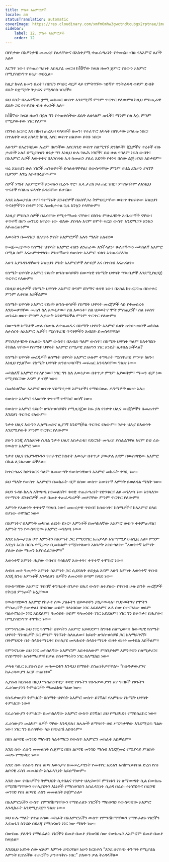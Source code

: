```yaml
---
title: ሦስቱ አእምሮዎች
locale: am
statusTranslation: automatic
coverImage: https://res.cloudinary.com/xmfm6mhw3gwctndtcubgx2rptnae/image/upload/v1741354419/small_cover_la_gran_rebelion_28716e29d2.webp
sidebar:
    label: 12. ሦስቱ አእምሮዎች
    order: 12
---
```

በየቦታው በአዎንታዊ መመሪያ የሌላቸውና በአስቀያሚ ተጠራጣሪነት የተመረዙ ብዙ የአእምሮ ሌቦች አሉ።

እርግጥ ነው፣ የተጠራጣሪነት አስጸያፊ መርዝ ከ18ኛው ክፍለ ዘመን ጀምሮ የሰውን አእምሮ በሚያስደነግጥ ሁኔታ ወርሷል።

ከዚያ ክፍለ ዘመን በፊት፣ በስፔን የባህር ዳርቻ ላይ የምትገኘው ዝነኛዋ ኖንትራባዳ ወይም ድብቅ ደሴት በቋሚነት ትታይና የሚዳሰስ ነበረች።

ይህ ደሴት በአራተኛው ቋሚ መስመር ውስጥ እንደሚገኝ ምንም ጥርጥር የለውም። ከዚህ ምስጢራዊ ደሴት ጋር የተያያዙ ብዙ ታሪኮች አሉ።

ከ18ኛው ክፍለ ዘመን በኋላ ግን የተጠቀሰችው ደሴት ለዘላለም ጠፋች፣ ማንም ስለ እሷ ምንም የሚያውቀው ነገር የለም።

በንጉስ አርተር እና በክብ ጠረጴዛ ባላባቶች ዘመን፣ የተፈጥሮ አካላት በየቦታው ይገለጡ ነበር፣ በጥልቀት ወደ አካላዊ ከባቢ አየር ውስጥ ዘልቀው ይገቡ ነበር።

አሁንም በአረንጓዴው ኤሪም በሆነችው አየርላንድ ውስጥ ስለሚገኙ ድንክዬች፣ ጂኒዎችና ተረቶች ብዙ ታሪኮች አሉ፤ በሚያሳዝን ሁኔታ ግን እነዚህ ሁሉ ንጹሕ ነገሮች፣ ይህ ሁሉ የዓለም ነፍስ ውበት፣ በአእምሮ ሌቦች እውቀትና በእንስሳቱ ኢጎ ከመጠን ያለፈ እድገት የተነሳ በሰው ልጅ ዘንድ አይታዩም።

ዛሬ እነዚህን ሁሉ ነገሮች ጠንቁዋዮች ይሳለቁባቸዋል፣ በውስጣቸው ምንም ያህል ደስታን ያላገኙ ቢሆንም እንኳ አይቀበሏቸውም።

ሰዎች ሦስት አእምሮዎች እንዳሉን ቢረዱ ኖሮ፣ ሌላ ታሪክ ይፈጠር ነበር፣ ምናልባትም ለእነዚህ ጥናቶች የበለጠ ፍላጎት ይኖራቸው ይሆናል።

እንደ አለመታደል ሆኖ፣ የተማሩት ደንቆሮዎች በአስቸጋሪ ትምህርታቸው ውስጥ ተዘፍቀው እነዚህን ጥናቶቻችንን በቁም ነገር ለመከታተል ጊዜ እንኳን የላቸውም።

እነዚያ ምስኪን ሰዎች በራሳቸው የሚተማመኑ ናቸው፣ በከንቱ ምሁራዊነት እብሪተኞች ናቸው፣ ቀጥተኛ በሆነ መንገድ እየሄዱ ነው ብለው ያስባሉ እናም በሞት ፍርድ ውስጥ እንደሚገኙ እንኳን አይጠረጠሩም።

እውነትን በመናገር፣ በአጭሩ ሦስት አእምሮዎች አሉን ማለት አለብን።

የመጀመሪያውን የስሜት ህዋሳት አእምሮ ብለን ልንጠራው እንችላለን፣ ሁለተኛውን መካከለኛ አእምሮ በሚል ስም እናጠምቀዋለን። ሦስተኛውን የውስጥ አእምሮ ብለን እንጠራዋለን።

አሁን እያንዳንዳቸውን እነዚህን ሦስት አእምሮዎች ለየብቻ እና በጥበብ እናጠናለን።

የስሜት ህዋሳት አእምሮ የይዘት ጽንሰ-ሀሳቦቹን በውጫዊ የስሜት ህዋሳት ግንዛቤዎች እንደሚያዘጋጅ ጥርጥር የለውም።

በነዚህ ሁኔታዎች የስሜት ህዋሳት አእምሮ በጣም ደካማና ቁሳዊ ነው፣ በአካል ከተረጋገጠ በስተቀር ምንም ሊቀበል አይችልም።

የስሜት ህዋሳት አእምሮ የይዘት ጽንሰ-ሀሳቦች የስሜት ህዋሳት መረጃዎች ላይ የተመሰረቱ እንደመሆናቸው መጠን ስለ እውነታው፣ ስለ እውነቱ፣ ስለ ህይወትና ሞት ምስጢሮች፣ ስለ ነፍስና መንፈስ ወዘተ ምንም ሊያውቅ እንደማይችል ምንም ጥርጥር የለውም።

በውጫዊ ስሜቶች ሙሉ በሙሉ ለተጠመዱና በስሜት ህዋሳት አእምሮ ይዘት ጽንሰ-ሀሳቦች መካከል ለታሰሩት ለአእምሮ ሌቦች፣ ሚስጥራዊ ጥናቶቻችን እብደት ይመስላቸዋል።

ምክንያታዊነት በሌለው ዓለም ውስጥ፣ በእብድ ዓለም ውስጥ፣ በስሜት ህዋሳት ዓለም ስለተገደቡ ትክክል ናቸው። የስሜት ህዋሳት አእምሮ ስሜታዊ ያልሆነን ነገር እንዴት ሊቀበል ይችላል?

የስሜት ህዋሳት መረጃዎች ለስሜት ህዋሳት አእምሮ ሁሉም ተግባራት ሚስጥራዊ ምንጭ ከሆኑ፣ እነዚህ የኋለኛው የስሜት ህዋሳት ጽንሰ-ሀሳቦችን መፍጠር እንዳለባቸው ግልጽ ነው።

መካከለኛ አእምሮ የተለየ ነው፣ ነገር ግን ስለ እውነታው በቀጥታ ምንም አያውቅም፣ ማመን ብቻ ነው የሚያደርገው እናም ያ ብቻ ነው።

በመካከለኛው አእምሮ ውስጥ ሃይማኖታዊ እምነቶች፣ የማይናወጡ ዶግማዎች ወዘተ አሉ።

የውስጥ አእምሮ የእውነት ቀጥተኛ ተሞክሮ ወሳኝ ነው።

የውስጥ አእምሮ የይዘት ጽንሰ-ሀሳቦቹን የሚዘጋጀው ከፍ ያለ የንቃተ ህሊና መረጃዎችን በመጠቀም እንደሆነ ጥርጥር የለውም።

ንቃተ ህሊና እውንን ሊለማመድና ሊያገኝ እንደሚችል ጥርጥር የለውም። ንቃተ ህሊና በእውነት እንደሚያውቅ ምንም ጥርጥር የለውም።

ይሁን እንጂ ለግልጽነት ሲባል ንቃተ ህሊና አስታራቂ፣ የድርጊት መሳሪያ ያስፈልገዋል እናም ይህ ራሱ የውስጥ አእምሮ ነው።

ንቃተ ህሊና የእያንዳንዱን የተፈጥሮ ክስተት እውነታ በቀጥታ ያውቃል እናም በውስጣዊው አእምሮ በኩል ሊገልጠው ይችላል።

ከጥርጣሬና ከድንቁርና ዓለም ለመውጣት የውስጣዊውን አእምሮ መክፈት ተገቢ ነው።

ይህ ማለት የውስጥ አእምሮን በመክፈት ብቻ በሰው ውስጥ እውነተኛ እምነት ይወለዳል ማለት ነው።

ይህን ጉዳይ ከሌላ አቅጣጫ ስንመለከት፣ ቁሳዊ ተጠራጣሪነት የድንቁርና ልዩ መገለጫ ነው እንላለን። የተማሩት ደንቆሮዎች መቶ በመቶ ተጠራጣሪዎች መሆናቸው ምንም ጥርጥር የለውም።

እምነት የእውነት ቀጥተኛ ግንዛቤ ነው፤ መሠረታዊ ጥበብ፤ ከሰውነት፣ ከስሜቶችና ከአእምሮ በላይ የሆነው ተሞክሮ ነው።

በእምነትና በእምነት መካከል ልዩነት ይኑር። እምነቶች በመካከለኛው አእምሮ ውስጥ ተቀምጠዋል፣ እምነት ግን የውስጣዊው አእምሮ መገለጫ ነው።

እንደ አለመታደል ሆኖ እምነትን ከእምነት ጋር የማደናገር አጠቃላይ አዝማሚያ ሁልጊዜ አለ። ምንም እንኳን እርስ በርሱ የሚጋጭ ቢመስልም የሚከተለውን አፅንዖት እንሰጣለን፡- "እውነተኛ እምነት ያለው ሰው ማመን አያስፈልገውም።"

እውነተኛ እምነት ሕያው ጥበብ፣ ትክክለኛ እውቀት፣ ቀጥተኛ ተሞክሮ ነው።

ለብዙ መቶ ዓመታት እምነት ከእምነት ጋር ሲደባለቅ ቆይቷል እናም አሁን እምነት እውነተኛ ጥበብ እንጂ ከንቱ እምነቶች እንዳልሆነ ሰዎችን ለመረዳት በጣም ከባድ ነው።

የውስጣዊው አእምሮ ጥበበኛ ተግባራት በንቃተ ህሊና ውስጥ ለተያዘው የጥበብ ሁሉ ድንቅ መረጃዎች የቅርብ ምንጮች አሏቸው።

የውስጣዊውን አእምሮ የከፈተ ሰው ያለፉትን ህይወቶቹን ያስታውሳል፣ የህይወትንና የሞትን ምስጢሮች ያውቃል፣ ባነበበው ወይም ባላነበበው ነገር አይደለም፣ ሌላ ሰው በተናገረው ወይም ባልተናገረው ነገር አይደለም፣ ባመነበት ወይም ባላመነበት ነገር አይደለም፣ ነገር ግን በቀጥታ፣ በሕያው፣ በሚያስደነግጥ ተሞክሮ ነው።

የምንናገረው ይህ ነገር የስሜት ህዋሳትን አእምሮ አይወድም፣ ከግዛቱ ስለሚወጣ፣ ከውጫዊ የስሜት ህዋሳት ግንዛቤዎች ጋር ምንም ግንኙነት ስለሌለው፣ ከይዘት ጽንሰ-ሀሳቦቹ ጋር ስለማይገናኝ፣ በትምህርት ቤት ስላስተማሩት፣ በተለያዩ መጻሕፍት ስላስተማሩት ወዘተ ወዘተ መቀበል አይችልም።

የምንናገረው ይህ ነገር መካከለኛው አእምሮም አይቀበለውም ምክንያቱም እምነቶቹን ስለሚቃረን፣ የሃይማኖት አስተማሪዎቹ በቃል ያስተማሩትን ነገር ስለሚክድ ነው።

ታላቁ ካቢር ኢየሱስ ደቀ መዛሙርቱን እንዲህ በማለት ያስጠነቅቃቸዋል፡- “ከሰዱቃውያንና ከፈሪሳውያን እርሾ ተጠበቁ።”

ኢየሱስ ክርስቶስ በዚህ ማስጠንቀቂያ ቁሳዊ የሆኑትን የሰዱቃውያንን እና ግብዞች የሆኑትን ፈሪሳውያንን ትምህርቶች ማመልከቱ ግልጽ ነው።

የሰዱቃውያን ትምህርት በስሜት ህዋሳት አእምሮ ውስጥ ይገኛል፣ የአምስቱ የስሜት ህዋሳት ትምህርት ነው።

የፈሪሳውያን ትምህርት በመካከለኛው አእምሮ ውስጥ ይገኛል፣ ይህ የማይካድ፣ የማይከራከር ነው።

ፈሪሳውያን መልካም ሰዎች ናቸው እንዲባሉ፣ ለሌሎች ለማሳየት ወደ ሥርዓታቸው እንደሚሄዱ ግልጽ ነው፣ ነገር ግን በራሳቸው ላይ በጭራሽ አይሰሩም።

በስነ ልቦናዊ መንገድ ማሰብን ካልተማርን የውስጥ አእምሮን መክፈት አይቻልም።

አንድ ሰው ራሱን መመልከት ሲጀምር በስነ ልቦናዊ መንገድ ማሰብ እንደጀመረ የሚያሳይ ምልክት መሆኑ የማይካድ ነው።

አንድ ሰው የራሱን የስነ ልቦና እውነታና በመሠረታዊነት የመቀየር እድልን እስከማይቀበል ድረስ የስነ ልቦናዊ ራስን መመልከት አስፈላጊነት አይሰማውም።

አንድ ሰው የብዙዎችን ትምህርት ሲቀበልና የንቃተ ህሊናውን፣ ምንነቱን ነፃ ለማውጣት ሲል በውስጡ የሚሸከማቸውን የተለያዩትን እኔነቶች የማስወገድን አስፈላጊነት ሲረዳ በራሱ ተነሳሽነትና በህጋዊ መንገድ የስነ ልቦናዊ ራስን መመልከት ይጀምራል።

በአእምሮአችን ውስጥ የምንሸከማቸውን የማይፈለጉ ነገሮችን ማስወገድ የውስጣዊው አእምሮ እንዲከፈት እንደሚያደርግ ግልጽ ነው።

ይህ ሁሉ ማለት የተጠቀሰው መከፈት በአእምሮአችን ውስጥ የምንሸከማቸውን የማይፈለጉ ነገሮችን እያጠፋን ስንሄድ በደረጃ የሚከናወን ነገር ነው ማለት ነው።

በውስጡ ያሉትን የማይፈለጉ ነገሮችን በመቶ በመቶ ያስወገደ ሰው የውስጡን አእምሮም በመቶ በመቶ ከፍቷል።

እንደዚህ አይነት ሰው ፍጹም እምነት ይኖረዋል። አሁን ክርስቶስ “እንደ ሰናፍጭ ቅንጣት የሚያህል እምነት ቢኖራችሁ ተራሮችን ታንቀሳቅሱ ነበር” ያለውን ቃል ትረዳላችሁ።

